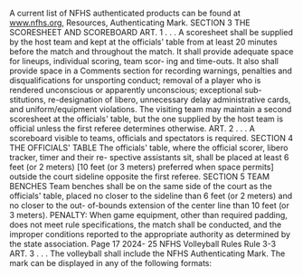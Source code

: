 A current list of NFHS authenticated products can be found at www.nfhs.org, Resources, Authenticating Mark. SECTION 3 THE SCORESHEET AND SCOREBOARD ART. 1 . . . A scoresheet shall be supplied by the host team and kept at the officials' table from at least 20 minutes before the match and throughout the match. It shall provide adequate space for lineups, individual scoring, team scor- ing and time-outs. It also shall provide space in a Comments section for recording warnings, penalties and disqualifications for unsporting conduct; removal of a player who is rendered unconscious or apparently unconscious; exceptional sub- stitutions, re-designation of libero, unnecessary delay administrative cards, and uniform/equipment violations. The visiting team may maintain a second scoresheet at the officials' table, but the one supplied by the host team is official unless the first referee determines otherwise. ART. 2 . . . A scoreboard visible to teams, officials and spectators is required. SECTION 4 THE OFFICIALS' TABLE The officials' table, where the official scorer, libero tracker, timer and their re- spective assistants sit, shall be placed at least 6 feet (or 2 meters) [10 feet (or 3 meters) preferred when space permits] outside the court sideline opposite the first referee. SECTION 5 TEAM BENCHES Team benches shall be on the same side of the court as the officials' table, placed no closer to the sideline than 6 feet (or 2 meters) and no closer to the out- of-bounds extension of the center line than 10 feet (or 3 meters). PENALTY: When game equipment, other than required padding, does not meet rule specifications, the match shall be conducted, and the improper conditions reported to the appropriate authority as determined by the state association. Page 17 2024- 25 NFHS Volleyball Rules Rule 3-3 ART. 3 . . . The volleyball shall include the NFHS Authenticating Mark. The mark can be displayed in any of the following formats: